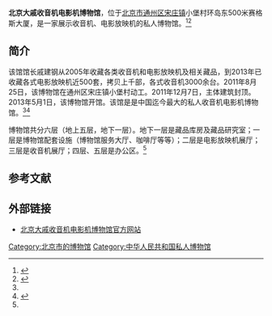 '''北京大戚收音机电影机博物馆'''，位于[[北京市|北京市]][[通州区_(北京市)|通州区]][[宋庄镇|宋庄镇]]小堡村环岛东500米赛格斯大厦，是一家展示收音机、电影放映机的私人博物馆。<ref name=jianjie>{{Cite web |url=http://www.daqimuseum.com/about/ |title=北京大戚收音机电影机博物馆简介，北京大戚收音机电影机博物馆，于2014-01-11查阅 |access-date=2014-01-11 |archive-url=https://web.archive.org/web/20140111071203/http://www.daqimuseum.com/about/ |archive-date=2014-01-11 |dead-url=yes }}</ref><ref>{{Cite web |url=http://travel.sina.com.cn/china/2009-10-16/0948111589.shtml |title=探秘京城五大稀奇古怪的私人博物馆，新浪，2009年10月16日 |accessdate=2014-01-11 |archive-date=2014-01-11 |archive-url=https://web.archive.org/web/20140111070821/http://travel.sina.com.cn/china/2009-10-16/0948111589.shtml |dead-url=no }}</ref>

==简介==
该馆馆长戚建钢从2005年收藏各类收音机和电影放映机及相关藏品，到2013年已收藏各式电影放映机近500套，拷贝上千部，各式收音机3000余台。2011年8月25日，该博物馆在通州区宋庄镇小堡村动工。2011年12月7日，主体建筑封顶。2013年5月1日，该博物馆开馆。该馆是是中国迄今最大的私人收音机电影机博物馆。<ref name=jianjie/><ref>{{Cite web |url=http://www.dayuntongzhou.com/zhdt_2012/2012/xiangzhen/songzhuang/songzhuangxinwen/2013/0507/123630.html |title=北京最大私人收音机电影机博物馆落户宋庄，大运通州，2013-05-07 |accessdate=2014-01-11 |archive-date=2014-01-11 |archive-url=https://web.archive.org/web/20140111071044/http://www.dayuntongzhou.com/zhdt_2012/2012/xiangzhen/songzhuang/songzhuangxinwen/2013/0507/123630.html |dead-url=no }}</ref>

博物馆共分六层（地上五层，地下一层）。地下一层是藏品库房及藏品研究室；一层是博物馆配套设施（博物馆服务大厅、咖啡厅等等）；二层是电影放映机展厅；三层是收音机展厅；四层、五层是办公区。<ref name=jianjie/>

==参考文献==
{{reflist}}

==外部链接==
*[https://web.archive.org/web/20140111071159/http://www.daqimuseum.com/ 北京大戚收音机电影机博物馆官方网站]

[[Category:北京市的博物馆|Category:北京市的博物馆]]
[[Category:中华人民共和国私人博物馆|Category:中华人民共和国私人博物馆]]
